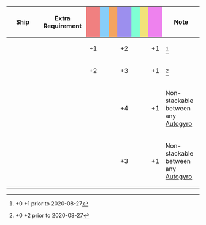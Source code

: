 {|class="wikitable" style="width:100%; text-align: center; vertical-align: middle;"
|-
! style="width: 20%;" | Ship
! style="width: 25%;" | Extra Requirement
! style="width: 5%; background-color: lightcoral;" | {{Firepower}}
! style="width: 5%; background-color: lightskyblue;" | {{Torpedo}}
! style="width: 5%; background-color: sandybrown;" | {{AA}}
! style="width: 5%; background-color: #9C8FEE;" | {{ASW}}
! style="width: 5%; background-color: #7fffd4;" | {{LOS}}
! style="width: 5%; background-color: #F2E279;" | {{Armor}}
! style="width: 5%; background-color: violet;" | {{Evasion}}
! style="width: 20%;" | Note
|-
! {{ShipLink|Ise/Kai Ni}}
| style="text-align:left;" | 
| +1 || || || +2 || || || +1
| style="text-align:left;" | <ref>{{Firepower}}+0 {{ASW}}+1 prior to 2020-08-27</ref>
|-
! {{ShipLink|Hyuuga/Kai Ni}}<br />{{ShipLink|Kaga/Kai Ni Go}}
| style="text-align:left;" | 
| +2 || || || +3 || || || +1
| style="text-align:left;" | <ref>{{Firepower}}+0 {{ASW}}+2 prior to 2020-08-27</ref>
|-
! {{ShipLink|Noshiro/Kai Ni}}
| style="text-align:left;" | 
| || || || +4 || || || +1
| style="text-align:left;" | Non-stackable between any [[:Category:Autogyro|Autogyro]]
|-
! {{ShipLink|Yahagi/Kai Ni|Yahagi/Kai Ni B|text=Yahagi Kai Ni (B)}}
| style="text-align:left;" | 
| || || || +3 || || || +1
| style="text-align:left;" | Non-stackable between any [[:Category:Autogyro|Autogyro]]
|}
<references/>
